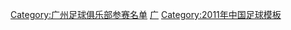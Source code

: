 {{Football squad with groups
|name=2011年中超分类名单广州
|bgcolor=#C80000
|bordercolor=#D8B028
|textcolor=#F8F8F8
|title=[[广州恒大足球俱乐部|<span style="color:#F8F8F8">广州恒大</span>]] — [[2011年中国足球超级联赛|<span style="color:#F8F8F8">2011年</span>]][[中国足球超级联赛|<span style="color:#F8F8F8">中超联赛冠军</span>]]
|group1=全年参赛球员
|list1=<div>
{{Football squad2 player|no=1|name=[[杨君]]}}
{{Football squad2 player|no=2|name=[[涂东旭]]}}
{{Football squad2 player|no=3|name={{flagicon|BRA}} [[保罗·马科斯·德·约苏斯·里贝罗|保隆]]}}
{{Football squad2 player|no=4|name=[[高顺杭]]}}
{{Football squad2 player|no=5|name=[[张琳芃]]}}
{{Football squad2 player|no=6|name=[[冯潇霆]]}}
{{Football squad2 player|no=7|name=[[冯俊彦]]}}
{{Football squad2 player|no=9|name={{flagicon|BRA}} [[克莱奥]]}}
{{Football squad2 player|no=10|name=[[郑智]]}}
{{Football squad2 player|no=11|name={{flagicon|BRA}} [[穆里奇|-{zh-hans:穆里奇; zh-hant:梅利基; zh-tw:穆里奇;}-]]}}
{{Football squad2 player|no=12|name=[[董蘅毅|董春雨]]}}
{{Football squad2 player|no=13|name=[[唐德超]]}}
{{Football squad2 player|no=14|name=[[李健华]]}}
{{Football squad2 player|no=16|name={{flagicon|KOR}} [[赵源熙]]}}
{{Football squad2 player|no=17|name=[[高志林]]}}
{{Football squad2 player|no=18|name=[[陈建龙]]}}
{{Football squad2 player|no=19|name=[[杨昊 (足球运动员)|杨昊]]}}
{{Football squad2 player|no=20|name=[[倪波]]}}
{{Football squad2 player|no=21|name=[[姜宁 (足球运动员)|姜宁]]}}
{{Football squad2 player|no=22|name=[[李帅 (1982年)|李帅]]}}
{{Football squad2 player|no=23|name=[[李智塱]]}}
{{Football squad2 player|no=24|name=[[石鸿俊]]}}
{{Football squad2 player|no=25|name=[[杨一虎]]}}
{{Football squad2 player|no=26|name=[[吴坪枫]]}}
{{Football squad2 player|no=27|name=[[叶伟超]]}}
{{Football squad2 player|no=28|name=[[支鑫华]]}}
{{Football squad2 player|no=29|name=[[郜林]]}}
{{Football squad2 player|no=30|name=[[彭绍雄]]}}
{{Football squad2 player|no=31|name=[[张宏楠]]}}
{{Football squad2 player|no=32|name=[[孙祥]]}}
{{Football squad2 player|no=33|name=[[李岩 (足球运动员)|李岩]]}}
{{Football squad2 player|no=34|name=[[黄佳强]]}}
{{Football squad2 player|no=35|name=[[郭子超]]}}
{{Football squad2 player|no=38|name=[[张育嘉]]}}
{{Football squad2 player|no=39|name=[[张天龙]]}}
{{Football squad2 player|no=40|name=[[潘伟业]]}}
</div>
|group2=夏季转入球员
|list2=<div>
{{Football squad2 player|no=15|name={{flagicon|ARG}} [[达里奥·孔卡|孔卡]]}}
</div>
|group3=夏季转出球员
|list3=<div>
{{Football squad2 player|no=8|name={{flagicon|BRA}} [[雷纳托·卡贾|雷纳多]]}}
</div>
|group4=主教练
|list4={{flagicon|KOR}} [[李章洙]]
}}
<noinclude>
{{DEFAULTSORT:Guangzhou F.C. Squad 2011}}
[[Category:广州足球俱乐部参赛名单]]
[[Category:广州足球俱乐部球员|广]]
[[Category:2011年中国足球模板]]
</noinclude>